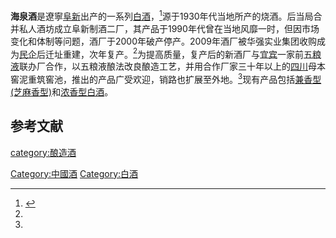 {{Citecheck|time=2021-05-30T17:54:07+00:00}}
'''海泉酒'''是遼寧[[阜新|阜新]]出产的一系列[[中国烧酒|白酒]]，<ref name=l0>{{cite web|url=https://m.sohu.com/a/152352383_737255 |title=不忘初心 勇创辉煌––– 记辽宁省阜新市青年商会会长张艳东|language=Zh-hans|accessdate=2017年6月26日}}</ref>源于1930年代当地所产的烧酒。后当局合并私人酒坊成立阜新制酒二厂，其产品于1990年代曾在当地风靡一时，但因市场变化和体制等问题，酒厂于2000年破产停产。2009年酒厂被华强实业集团收购成为[[民企|民企]]后迁址重建，次年复产。<ref name=l0/>为提高质量，复产后的新酒厂与[[宜宾|宜宾]]一家前[[五粮液|五粮液]]联办厂合作，以五粮液酿法改良酿造工艺，并用合作厂家三十年以上的[[四川|四川]]母本窖泥重筑窖池，推出的产品广受欢迎，销路也扩展至外地。<ref name=l0/>现有产品包括[[兼香型白酒|兼香型(芝麻香型)]]和[[浓香型白酒|浓香型白酒]]。

==参考文献==
{{reflist}}
{{饮料小作品}}
{{中華酒文化}}

[[category:酿造酒|category:酿造酒]]
[[Category:中國酒|Category:中國酒]]
[[Category:白酒|Category:白酒]]